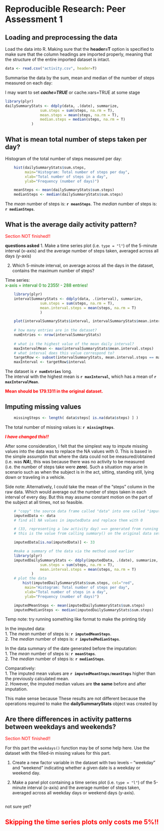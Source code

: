 # Reproducible Research: Peer Assessment 1


## Loading and preprocessing the data

Load the data into R. Making sure that the **header=T** option is specified to make sure that the column headings are imported properly, meaning that the structure of the entire imported dataset is intact.

```r
data <- read.csv("activity.csv", header=T)
```


Summarise the data by the sum, mean and median of the number of steps measured on each day: 

I may want to set ***cache=TRUE*** or cache.vars=TRUE at some stage

```r
library(plyr)
dailySummaryStats <- ddply(data, .(date), summarize,
                sum.steps = sum(steps, na.rm = T),
                mean.steps = mean(steps, na.rm = T),
                median.steps = median(steps, na.rm = T)
            )
```

## What is mean total number of steps taken per day?

<explain how you made the histogram>

Histogram of the total number of steps measured per day:
```r

    hist(dailySummaryStats$sum.steps, 
         main="Histogram: Total number of steps per day",
         xlab="Total number of steps in a day",
         ylab="Frequency (number of days)")

    meanSteps <- mean(dailySummaryStats$sum.steps)
    medianSteps <- median(dailySummaryStats$sum.steps)

```

The _mean_ number of steps is: **`r meanSteps`**.
The _median_ number of steps is: **`r medianSteps`**.


## What is the average daily activity pattern?

<span style="color:red" >Section NOT finished!!<span>

**questions asked**
1. Make a time series plot (i.e. `type = "l"`) of the 5-minute interval (x-axis) and the average number of steps taken, averaged across all days (y-axis)

2. Which 5-minute interval, on average across all the days in the dataset, contains the maximum number of steps?


Time series:  
<span style="color:green" >x-axis = interval 0 to 2355! - 288 entries!<span>


```r
    library(plyr)
    intervalSummaryStats <- ddply(data, .(interval), summarize,
                sum.steps = sum(steps, na.rm = T),
                mean.interval.steps = mean(steps, na.rm = T)
                )

    plot(intervalSummaryStats$interval, intervalSummaryStats$mean.interval.steps, type="l")
    
    # how many entries are in the dataset?    
    numEntries <- nrow(intervalSummaryStats)    
    
    # what is the highest value of the mean daily interval?
    maxIntervalMean <- max(intervalSummaryStats$mean.interval.steps)
    # what interval does this value correspond to?
    targetRow <- subset(intervalSummaryStats, mean.interval.steps == maxIntervalMean)
    maxInterval <- targetRow$interval
```

The dataset is **`r numEntries`** long.  
The interval with the highest mean is **`r maxInterval`**, which has a mean of **`r maxIntervalMean`**.  

**<span style="color:red">Mean should be 179.1311 in the original dataset.</span>**


## Imputing missing values

```r
    missingSteps <- length( data$steps[ is.na(data$steps) ] )
```

The total number of missing values is: **`r missingSteps`**.

***<span style="color:red">I have changed this!!</span>*** 

After some consideration, I felt that the simplest way to impute missing values into the data was to replace the NA values with 0. This is based in the simple assumptin that where the data could not be measured/obtained (i.e. was ***NA***), this was because there was no activity to be measured (i.e. the number of steps take were ***zero***). Such a situation may arise in scenario such as when the subject is in the act, sitting, standing still, lying down or traveling in a vehicle. 

Side note: Alternatively, I could take the mean of the "steps" column in the raw data. Which would average out the number of steps taken in each interval of every day. But this may assume constant motion on the part of the subject at all times, not so feasible.


```r
    # "copy" the source data frame called "data" into one called "imputedData"
    imputedData <- data
    # find all NA values in imputedData and replace them with 0 

    # (33, representing a low activity day) ==> generated from running summary()
    # this is the value from calling summary() on the original data set. i.e. summary(data)

    imputedData[is.na(imputedData)] <- 33

    #make a summary of the data via the method used earlier
    library(plyr)
    imputedDailySummaryStats <- ddply(imputedData, .(date), summarize,
                sum.steps = sum(steps, na.rm = T),
                mean.interval.steps = mean(steps, na.rm = T)
            )
    # plot the data
        hist(imputedDailySummaryStats$sum.steps, col="red",
         main="Histogram: Total number of steps per day",
         xlab="Total number of steps in a day",
         ylab="Frequency (number of days)")

    imputedMeanSteps <- mean(imputedDailySummaryStats$sum.steps)
    imputedMedianSteps <- median(imputedDailySummaryStats$sum.steps)

```
Temp note: try running something like format to make the printing tidy

In the imputed data:  
1. The _mean_ number of steps is: **`r imputedMeanSteps`**.  
2. The _median_ number of steps is: **`r imputedMedianSteps`**.  

In the data summary of the date generated before the imputation:  
1. The _mean_ number of steps is: **`r meanSteps`**.  
2. The _median_ number of steps is: **`r medianSteps`**.  

Comparatively:  
1. The imputed mean values are **`r imputedMeanSteps/meanSteps`** higher than the previously calculated mean.  
2. However, the imputed median values are **the same** before and after imputation.  

This make sense because These results are not different because the operations required to make the **dailySummaryStats** object was created by 

## Are there differences in activity patterns between weekdays and weekends?

<span style="color:red" >Section NOT finished!!<span>

For this part the `weekdays()` function may be of some help here. Use
the dataset with the filled-in missing values for this part.

1. Create a new factor variable in the dataset with two levels -- "weekday" and "weekend" indicating whether a given date is a weekday or weekend day.

1. Make a panel plot containing a time series plot (i.e. `type = "l"`) of the 5-minute interval (x-axis) and the average number of steps taken, averaged across all weekday days or weekend days (y-axis). 


```r


```

not sure yet?

## <span style="color:red" >Skipping the time series plots only costs me 5%!!<span>